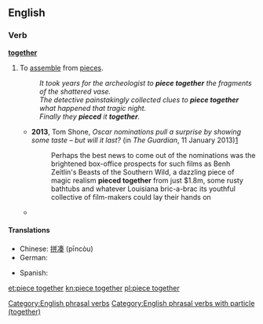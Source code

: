 ==English==

===Verb===
{{en-verb|head=[[piece]]|pieces|piecing|pieced}} '''[[together]]'''

# To [[assemble]] from [[piece]]s.
#: ''It took years for the archeologist to '''piece together''' the fragments of the shattered vase.''
#: ''The detective painstakingly collected clues to '''piece together''' what happened that tragic night.''
#: ''Finally they '''pieced''' it '''together'''.''
#* '''2013''', Tom Shone, ''Oscar nominations pull a surprise by showing some taste – but will it last?'' (in ''The Guardian'', 11 January 2013)[http://www.guardian.co.uk/film/filmblog/2013/jan/11/oscar-nominations-surprise-taste]
#*: Perhaps the best news to come out of the nominations was the brightened box-office prospects for such films as Benh Zeitlin's Beasts of the Southern Wild, a dazzling piece of magic realism '''pieced together''' from just $1.8m, some rusty bathtubs and whatever Louisiana bric-a-brac its youthful collective of film-makers could lay their hands on
#* {{quote-news
|year=2011
|date=October 29
|author=Phil McNulty
|title=Chelsea   3 - 5   Arsenal
|work=BBC Sport
|url=http://news.bbc.co.uk/sport2/hi/football/15413593.stm
|page=
|passage=Arsenal have been '''piecing''' their season back '''together''' after a poor start and the manner of this win will provide added reserves of confidence and self-belief.}}

====Translations====
{{trans-top|assemble from pieces}}
* Chinese: [[拼凑]] (pīncòu)
* German: {{t-|de|zusammenfügen}}
{{trans-mid}}
* Spanish: {{t+|es|juntar}}
{{trans-bottom}}

[[Category:English phrasal verbs]]
[[Category:English phrasal verbs with particle (together)]]

[[et:piece together]]
[[kn:piece together]]
[[pl:piece together]]